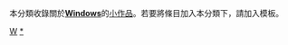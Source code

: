 {{noteTA
|G1=IT
}}
{{hiddencat}}
{{WPSS-cat}}
本分類收錄關於'''[[Windows|Windows]]'''的[[Wikipedia:小作品|小作品]]。若要將條目加入本分類下，請加入'''{{tl|Windows-stub}}'''模板。

[[Category:操作系统小作品|W]]
[[Category:Microsoft_Windows|*]]